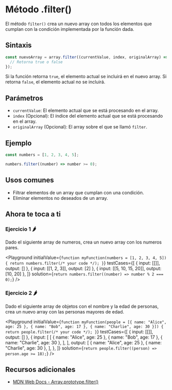 
# Método .filter()

El método `filter()` crea un nuevo array con todos los elementos que cumplan con la condición implementada por la función dada.

## Sintaxis

```jsx
const nuevoArray = array.filter((currentValue, index, originalArray) => {
  // Retorna true o false
});
```

Si la función retorna `true`, el elemento actual se incluirá en el nuevo array. Si retorna `false`, el elemento actual no se incluirá.

## Parámetros

- `currentValue`: El elemento actual que se está procesando en el array.
- `index` (Opcional): El índice del elemento actual que se está procesando en el array.
- `originalArray` (Opcional): El array sobre el que se llamó `filter`.

## Ejemplo

```jsx
const numbers = [1, 2, 3, 4, 5];

numbers.filter((number) => number >= 0);
```

## Usos comunes

- Filtrar elementos de un array que cumplan con una condición.
- Eliminar elementos no deseados de un array.

## Ahora te toca a ti

### Ejercicio 1 🌶️

Dado el siguiente array de numeros, crea un nuevo array con los numeros pares.

<Playground
  initialValue={`
function myFunction(numbers = [1, 2, 3, 4, 5]) {
  return numbers.filter(/* your code */);
}
  `}
  testCases={[
    { input: [[]], output: [] },
    { input: [[1, 2, 3]], output: [2] },
    { input: [[5, 10, 15, 20]], output: [10, 20] },
  ]}
  solution={`return numbers.filter((number) => number % 2 === 0);`}
/>

### Ejercicio 2 🌶️

Dado el siguiente array de objetos con el nombre y la edad de personas, crea un nuevo array con las personas mayores de edad.

<Playground
  initialValue={`
function myFunction(people = [{ name: "Alice", age: 25 }, { name: "Bob", age: 17 }, { name: "Charlie", age: 30 }]) {
  return people.filter(/* your code */);
}
  `}
  testCases={[
    { input: [[]], output: [] },
    {
      input: [
        [
          { name: "Alice", age: 25 },
          { name: "Bob", age: 17 },
          { name: "Charlie", age: 30 },
        ],
      ],
      output: [
        { name: "Alice", age: 25 },
        { name: "Charlie", age: 30 },
      ],
    },
  ]}
  solution={`return people.filter((person) => person.age >= 18);`}
/>

## Recursos adicionales

- [MDN Web Docs - Array.prototype.filter()](https://developer.mozilla.org/en-US/docs/Web/JavaScript/Reference/Global_Objects/Array/filter)
